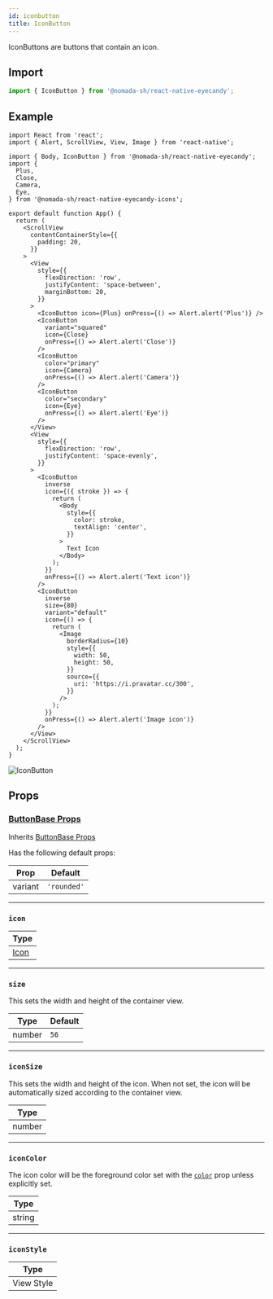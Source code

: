 ```yaml
---
id: iconbutton
title: IconButton
---
```


IconButtons are buttons that contain an icon.

## Import

```jsx
import { IconButton } from '@nomada-sh/react-native-eyecandy';
```

## Example

```tsx
import React from 'react';
import { Alert, ScrollView, View, Image } from 'react-native';

import { Body, IconButton } from '@nomada-sh/react-native-eyecandy';
import {
  Plus,
  Close,
  Camera,
  Eye,
} from '@nomada-sh/react-native-eyecandy-icons';

export default function App() {
  return (
    <ScrollView
      contentContainerStyle={{
        padding: 20,
      }}
    >
      <View
        style={{
          flexDirection: 'row',
          justifyContent: 'space-between',
          marginBottom: 20,
        }}
      >
        <IconButton icon={Plus} onPress={() => Alert.alert('Plus')} />
        <IconButton
          variant="squared"
          icon={Close}
          onPress={() => Alert.alert('Close')}
        />
        <IconButton
          color="primary"
          icon={Camera}
          onPress={() => Alert.alert('Camera')}
        />
        <IconButton
          color="secondary"
          icon={Eye}
          onPress={() => Alert.alert('Eye')}
        />
      </View>
      <View
        style={{
          flexDirection: 'row',
          justifyContent: 'space-evenly',
        }}
      >
        <IconButton
          inverse
          icon={({ stroke }) => {
            return (
              <Body
                style={{
                  color: stroke,
                  textAlign: 'center',
                }}
              >
                Text Icon
              </Body>
            );
          }}
          onPress={() => Alert.alert('Text icon')}
        />
        <IconButton
          inverse
          size={80}
          variant="default"
          icon={() => {
            return (
              <Image
                borderRadius={10}
                style={{
                  width: 50,
                  height: 50,
                }}
                source={{
                  uri: 'https://i.pravatar.cc/300',
                }}
              />
            );
          }}
          onPress={() => Alert.alert('Image icon')}
        />
      </View>
    </ScrollView>
  );
}
```

![IconButton](../assets/components/iconbutton.gif)

## Props

### [ButtonBase Props](buttonbase#props)

Inherits [ButtonBase Props](buttonbase#props)

Has the following default props:

| Prop    | Default     |
| ------- | ----------- |
| variant | `'rounded'` |

---

### `icon`

| Type             |
| ---------------- |
| [Icon](../icons) |

---

### `size`

This sets the width and height of the container view.

| Type   | Default |
| ------ | ------- |
| number | `56`    |

---

### `iconSize`

This sets the width and height of the icon. When not set, the icon will be automatically sized according to the container view.

| Type   |
| ------ |
| number |

---

### `iconColor`

The icon color will be the foreground color set with the [`color`](buttonbase#color) prop unless explicitly set.

| Type   |
| ------ |
| string |

---

### `iconStyle`

| Type       |
| ---------- |
| View Style |
